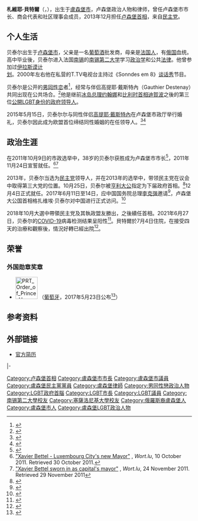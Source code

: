 {{noteTA
|1=zh-cn:格扎维埃;zh-tw:札維耶;zh-hk:薩維;
|2=zh-cn:贝泰尔;zh-tw:貝特爾;zh-hk:貝泰爾;
|3=zh-tw:尚-克勞德·榮克;zh-cn:让-克洛德·容克;zh-hk:尚-格·容克;
|4=zh-cn:格扎维埃·贝泰尔;zh-tw:札維耶·貝特爾;zh-hk:薩維·貝泰爾;
|5=zh-tw:高提耶·戴斯特內;zh-cn:戈捷·德特奈;zh-hk:高緹耶·德特奈;
|6=zh-tw:戴斯特內;zh-cn:德特奈;zh-hk:德特奈;
|7=zh-tw:約翰娜·西古達朵提;zh-hans:约翰娜·西于尔扎多蒂尔;zh-hant:約翰娜·西于爾扎多蒂;
}}
{{Infobox officeholder
|name        = 格扎维埃·贝泰尔<br />Xavier Bettel
|image       = Tallinn Digital Summit. Handshake Xavier Bettel and Jüri Ratas (36718144533) CROP BETTEL.jpg
|office       = [[卢森堡首相|卢森堡首相]]
|monarch      = [[亨利_(卢森堡大公)|亨利]]
|deputy        = [[艾蒂安·施耐德|艾蒂安·施耐德]] (Etienne Schneider)
|term_start     = 2013年12月4日
|predecessor     = [[让-克洛德·容克|让-克洛德·容克]]
|office1      = 卢森堡市市长
|term_start1  = 2011年11月24日
|term_end1    = 2013年12月4日
|predecessor1 = 保罗·赫尔明格（Paul Helminger）
|successor1   = [[莉迪亚·波尔弗|莉迪亚·波尔弗]]
|birth_date  = {{birth date and age|1973|3|3}}
|birth_place = {{LUX}}[[盧森堡市|盧森堡市]]
|death_date  = 
|death_place = 
|spouse      = {{marriage|[[高提耶·戴斯特內|高提耶·戴斯特內]]|2015}}
|party       = [[民主党_(卢森堡)|民主党]]
|alma_mater  = [[塞萨洛尼基亚里士多德大学|塞萨洛尼基亚里士多德大学]]<br>南锡第二大学
}}
'''札維耶·貝特爾'''（{{lang-fr|'''Xavier Bettel'''}}，{{bd|1973年|3月3日|catIdx=B}}），出生于[[盧森堡市|盧森堡市]]，卢森堡政治人物和律师，曾任卢森堡市市长、商会代表和社区理事会成员，2013年12月担任[[卢森堡首相|卢森堡首相]]，来自[[民主党_(卢森堡)|民主党]]。

== 个人生活 ==
贝泰尔出生于[[卢森堡市|卢森堡市]]，父亲是一名[[葡萄酒|葡萄酒]]批发商，母亲是[[法国人|法国人]]，有[[俄国|俄国]]血统。高中毕业後，贝泰尔进入法国[[南锡|南锡]]的[[南锡第二大学|南锡第二大学]]学习[[政治学|政治学]]和公共[[法律|法律]]。他曾参加过[[伊拉斯谟计划|伊拉斯谟计划]]。2000年左右他在私营的T.TV电视台主持过《Sonndes em 8》[[谈话秀|谈话秀]]节目。

贝泰尔是公开的[[男同性恋|男同性恋]]者<ref>{{cite news |title=Je suis surpris de devenir bourgmestre |author= |url=http://www.lessentiel.lu/fr/news/luxembourg/story/--Je-suis-surpris-de-devenir-bourgmestre---13255746 |newspaper=[[L'essentiel|L'essentiel]] |date=2011-10-11 |accessdate=2011-10-05 |archive-date=2018-06-12 |archive-url=https://web.archive.org/web/20180612140429/http://www.lessentiel.lu/fr/news/luxembourg/story/--Je-suis-surpris-de-devenir-bourgmestre---13255746 |dead-url=no }}</ref>，经常与伴侣高提耶·戴斯特內（Gauthier Destenay）共同出现在公共场合。<ref>{{cite web |url=http://tetu.yagg.com/2011/10/15/xavier-bettel-devient-le-troisieme-maire-gay-dune-capitale-europeenne/ |title=存档副本 |accessdate=2014-06-12 |deadurl=yes |archiveurl=https://web.archive.org/web/20141024173625/http://tetu.yagg.com/2011/10/15/xavier-bettel-devient-le-troisieme-maire-gay-dune-capitale-europeenne/ |archivedate=2014-10-24 }}</ref>他是继前[[冰岛总理|冰岛总理]][[约翰娜·西于尔扎多蒂尔|约翰娜]]和[[比利时首相|比利时首相]][[埃利奥·迪吕波|迪賀波]]之後的第三位[[LGBT政府首腦列表|公開LGBT身份的政府领导人]]。

2015年5月15日，贝泰尔尔与同性伴侣[[高提耶·戴斯特內|高提耶·戴斯特內]]在卢森堡市政厅举行婚礼，贝泰尔因此成为欧盟首位缔结同性婚姻的在任领导人。<ref>{{cite news|url=http://www.wort.lu/en/panorama/luxembourg-pm-marries-xavier-bettel-and-gauthier-destenay-say-i-do-555600060c88b46a8ce5953c|title=Xavier Bettel and Gauthier Destenay say 'I do'|publisher=Luxemburger Wort|date=2015-05-15|accessdate=2015-05-16|archive-date=2017-02-01|archive-url=https://web.archive.org/web/20170201031157/http://www.wort.lu/en/panorama/luxembourg-pm-marries-xavier-bettel-and-gauthier-destenay-say-i-do-555600060c88b46a8ce5953c|dead-url=no}}</ref><ref>{{cite news|url=http://www.wort.lu/en/panorama/luxembourg-pm-marries-xavier-bettel-and-gauthier-destenay-say-i-do-555600060c88b46a8ce5953c|title=Xavier Bettel and Gauthier Destenay say 'I do'|date=2015-05-15|newspaper=Luxemburger Wort|accessdate=2015-05-16|archive-date=2017-02-01|archive-url=https://web.archive.org/web/20170201031157/http://www.wort.lu/en/panorama/luxembourg-pm-marries-xavier-bettel-and-gauthier-destenay-say-i-do-555600060c88b46a8ce5953c|dead-url=no}}</ref>

== 政治生涯 ==
在2011年10月9日的市政选举中，38岁的贝泰尔获胜成为卢森堡市市长<ref>{{cite news |title=卢森堡首相贝泰尔-新华网 |url=http://www.xinhuanet.com//world/2017-06/10/c_1121120335.htm |accessdate=2021-12-20 |work=新华网 |archive-date=2021-05-24 |archive-url=https://web.archive.org/web/20210524160750/http://www.xinhuanet.com//world/2017-06/10/c_1121120335.htm |dead-url=no }}</ref>，2011年11月24日宣誓就任。<ref>[http://www.wort.lu/wort/web/en/luxembourg/articles/2011/10/164137/index.php "Xavier Bettel - Luxembourg City's new Mayor"] {{Webarchive|url=https://archive.is/20120918042337/http://www.wort.lu/wort/web/en/luxembourg/articles/2011/10/164137/index.php |date=2012-09-18 }}, ''Wort.lu'', 10 October 2011. Retrieved 30 October 2011.</ref><ref>[http://www.wort.lu/wort/web/en/luxembourg/articles/2011/11/168555/index.php "Xavier Bettel sworn in as capital's mayor"] {{Webarchive|url=https://archive.is/20130111194116/http://www.wort.lu/wort/web/en/luxembourg/articles/2011/11/168555/index.php |date=2013-01-11 }}, ''Wort.lu'', 24 November 2011. Retrieved 29 November 2011</ref>

2013年，贝泰尔当选为[[民主党_(卢森堡)|民主党]]领导人，并在2013年的选举中，带领民主党在议会中取得第三大党的位置。10月25日，贝泰尔被[[亨利_(卢森堡大公)|亨利大公]]指定为下届政府首相。<ref>{{Cite web |url=http://www.wort.lu/en/view/xavier-bettel-officially-in-charge-of-forming-new-luxembourg-government-526a6eb1e4b0e4d54907baea |title=存档副本 |access-date=2013-11-18 |archive-date=2014-03-27 |archive-url=https://web.archive.org/web/20140327213517/http://www.wort.lu/en/view/xavier-bettel-officially-in-charge-of-forming-new-luxembourg-government-526a6eb1e4b0e4d54907baea |dead-url=no }}</ref>12月4日正式就任。2017年6月11日至14日，应中国国务院总理[[李克强|李克强]]邀请<ref>{{cite news |title=卢森堡首相贝泰尔将访华-中国新闻网 |url=https://www.chinanews.com.cn/m/gn/2017/06-07/8244744.shtml |accessdate=2021-12-20 |work=中国新闻网 |archive-date=2021-12-20 |archive-url=https://web.archive.org/web/20211220140507/https://www.chinanews.com.cn/m/gn/2017/06-07/8244744.shtml |dead-url=no }}</ref>，卢森堡大公国首相格扎维埃·贝泰尔对中国进行正式访问。<ref>{{cite news |title=卢森堡首相贝泰尔 |url=https://world.huanqiu.com/article/9CaKrnK3ndB |accessdate=2021-12-20 |work=环球网 |archive-date=2021-12-20 |archive-url=https://web.archive.org/web/20211220140518/https://world.huanqiu.com/article/9CaKrnK3ndB |dead-url=no }}</ref>

2018年10月大選中帶領民主党及其執政盟友勝出，之後續任首相。2021年6月27日，贝泰尔的[[COVID-19|COVID-19]]病毒检测结果呈阳性<ref>{{cite news |title=卢森堡首相新冠病毒检测结果呈阳性 |url=http://www.chinanews.com/gj/2021/06-28/9508468.shtml |accessdate=2021-06-28 |archive-date=2021-06-29 |archive-url=https://web.archive.org/web/20210629155408/http://www.chinanews.com/gj/2021/06-28/9508468.shtml |dead-url=no }}</ref>。貝特爾於7月4日住院，在接受四天的治療和觀察後，情況好轉已經出院<ref>{{cite news |title=盧森堡總理接種疫苗仍確診 治療後出院 |url=https://www.cna.com.tw/news/aopl/202107080396.aspx |agency=中央社 |date=2021-07-08 |accessdate=2021-07-09 |archive-date=2021-07-11 |archive-url=https://web.archive.org/web/20210711194835/https://www.cna.com.tw/news/aopl/202107080396.aspx |dead-url=no }}</ref>。

==荣誉==
===外国勋章奖章===
* [[File:PRT_Order_of_Prince_Henry_-_Grand_Cross_BAR.svg|60px]] {{link-pt|恩里克王子大十字勋章|Ordem do Infante D. Henrique}}（[[葡萄牙|葡萄牙]]，2017年5月23日公布<ref>{{pt}}{{cite web |url=https://www.ordens.presidencia.pt/?idc=154&list=1 |title=ENTIDADES ESTRANGEIRAS AGRACIADAS COM ORDENS PORTUGUESAS |publisher=Presidência da República Portuguesa |date= |accessdate=2022-04-09 |archive-date= |archive-url= |dead-url=no }}</ref>）

== 参考资料 ==
{{Reflist}}

== 外部链接 ==
{{Commonscat|Xavier Bettel|格扎维埃·贝泰尔}}
* [http://www.chd.lu/wps/portal/public/FicheDepute?ref=22511 官方简历] {{Wayback|url=http://www.chd.lu/wps/portal/public/FicheDepute?ref=22511 |date=20210102192523 }}

{{s-start}}
{{s-off}}
{{s-bef|before=保罗·赫尔明格}}
{{s-ttl|title=[[卢森堡市|卢森堡市]]市长|years=2011年–2013年}}
{{s-aft|after=[[莉迪亚·波尔弗|莉迪亚·波尔弗]]}}
|-
{{s-bef|before=[[让-克洛德·容克|让-克洛德·容克]]}}
{{s-ttl|title=[[卢森堡首相|卢森堡首相]]|years=2013年}}
{{s-inc}}
{{s-end}}

{{欧洲理事会}}
{{NATO leaders}}
{{君主制國家政府首腦}}

{{Authority control}}
{{DEFAULTSORT:Bettel, Xavier}}
[[Category:卢森堡首相|Category:卢森堡首相]]
[[Category:盧森堡市市長|Category:盧森堡市市長]]
[[Category:盧森堡市議員|Category:盧森堡市議員]]
[[Category:盧森堡民主黨黨員|Category:盧森堡民主黨黨員]]
[[Category:盧森堡律師|Category:盧森堡律師]]
[[Category:男同性戀政治人物|Category:男同性戀政治人物]]
[[Category:LGBT政府首腦|Category:LGBT政府首腦]]
[[Category:LGBT市長|Category:LGBT市長]]
[[Category:LGBT議員|Category:LGBT議員]]
[[Category:南锡第二大學校友|Category:南锡第二大學校友]]
[[Category:塞薩洛尼基大學校友|Category:塞薩洛尼基大學校友]]
[[Category:俄羅斯裔盧森堡人|Category:俄羅斯裔盧森堡人]]
[[Category:盧森堡市人|Category:盧森堡市人]]
[[Category:盧森堡LGBT政治人物|Category:盧森堡LGBT政治人物]]